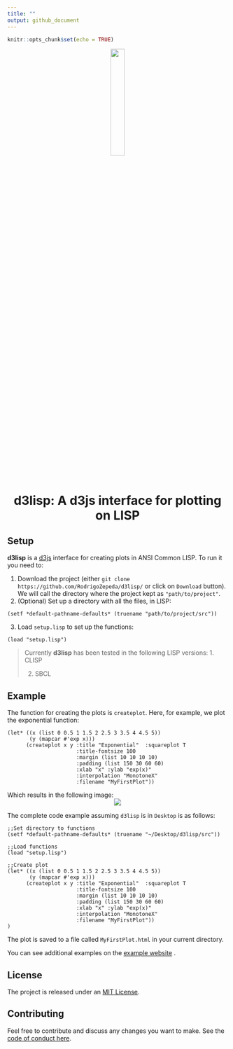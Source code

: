 ```yaml
---
title: ""
output: github_document
---
```


```r
knitr::opts_chunk$set(echo = TRUE)
```

<!--html_preserve-->
<div style = "text-align:center;">
  <img src="examples/logo.svg" width = "25%;">
  <h1>d3lisp: A d3js interface for plotting on LISP</h1>
</div>
<!--/html_preserve-->

## Setup

**d3lisp** is a [d3js](https://d3js.org/) interface for creating plots in ANSI Common LISP. To run it you need to: 

1. Download the project (either `git clone https://github.com/RodrigoZepeda/d3lisp/` or click on `Download` button). We will call the directory where the project kept as `"path/to/project"`.
2. (Optional) Set up a directory with all the files, in LISP:
```
(setf *default-pathname-defaults* (truename "path/to/project/src"))
```
3. Load `setup.lisp` to set up the functions:
```
(load "setup.lisp")
``` 

> Currently **d3lisp** has been tested in the following LISP versions:
> 1. CLISP
>
> 2. SBCL
>

## Example

The function for creating the plots is `createplot`. Here, for example, we plot the exponential function:
```
(let* ((x (list 0 0.5 1 1.5 2 2.5 3 3.5 4 4.5 5))
       (y (mapcar #'exp x)))
      (createplot x y :title "Exponential"  :squareplot T  
                      :title-fontsize 100 
                      :margin (list 10 10 10 10)
                      :padding (list 150 30 60 60) 
                      :xlab "x" :ylab "exp(x)" 
                      :interpolation "MonotoneX"
                      :filename "MyFirstPlot"))
```

Which results in the following image:
<center>
<img src="./examples/exponential.svg">
</center>


The complete code example assuming `d3lisp` is in `Desktop` is as follows:
```
;;Set directory to functions
(setf *default-pathname-defaults* (truename "~/Desktop/d3lisp/src"))

;;Load functions
(load "setup.lisp")

;;Create plot
(let* ((x (list 0 0.5 1 1.5 2 2.5 3 3.5 4 4.5 5))
       (y (mapcar #'exp x)))
      (createplot x y :title "Exponential"  :squareplot T  
                      :title-fontsize 100 
                      :margin (list 10 10 10 10)
                      :padding (list 150 30 60 60) 
                      :xlab "x" :ylab "exp(x)" 
                      :interpolation "MonotoneX"
                      :filename "MyFirstPlot"))
)
```

The plot is saved to a file called `MyFirstPlot.html` in your current directory. 

You can see additional examples on the [example website](https://rodrigozepeda.github.io/d3lisp/index.html) .

## License 

The project is released under an [MIT License](https://github.com/RodrigoZepeda/d3lisp/blob/master/LICENSE).

## Contributing 

Feel free to contribute and discuss any changes you want to make. See the [code of conduct here](https://github.com/RodrigoZepeda/d3lisp/blob/master/CONTRIBUTE.md). 

